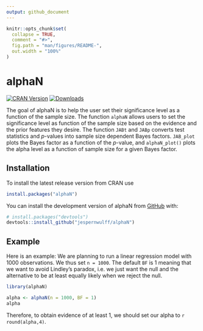 ```yaml
---
output: github_document
---
```


<!-- README.md is generated from README.Rmd. Please edit that file -->

```r
knitr::opts_chunk$set(
  collapse = TRUE,
  comment = "#>",
  fig.path = "man/figures/README-",
  out.width = "100%"
)
```

# alphaN

<!-- badges: start -->
[![CRAN Version](https://www.r-pkg.org/badges/version/alphaN)](https://cran.r-project.org/package=alphaN)
[![Downloads](https://cranlogs.r-pkg.org/badges/alphaN?color=brightgreen)](https://CRAN.R-project.org/package=alphaN)
<!-- badges: end -->

The goal of alphaN is to help the user set their significance level as a function of the sample size. The function `alphaN` allows users to set the significance level as function of the sample size based on the evidence and the prior features they desire. The function `JABt` and `JABp` converts test statistics and $p$-values into sample size dependent Bayes factors. `JAB_plot` plots the Bayes factor as a function of the $p$-value, and `alphaN_plot()` plots the alpha level as a function of sample size for a given Bayes factor.

## Installation

To install the latest release version from CRAN use

``` r
install.packages("alphaN")
```

You can install the development version of alphaN from [GitHub](https://github.com/) with:

``` r
# install.packages("devtools")
devtools::install_github("jespernwulff/alphaN")
```

## Example

Here is an example: We are planning to run a linear regression model with 1000 observations. We thus set `n = 1000`. The default `BF` is 1 meaning that we want to avoid Lindley's paradox, i.e. we just want the null and the alternative to be at least equally likely when we reject the null. 

```r
library(alphaN)

alpha <- alphaN(n = 1000, BF = 1)
alpha
```

Therefore, to obtain evidence of at least 1, we should set our alpha to `r round(alpha,4)`. 
